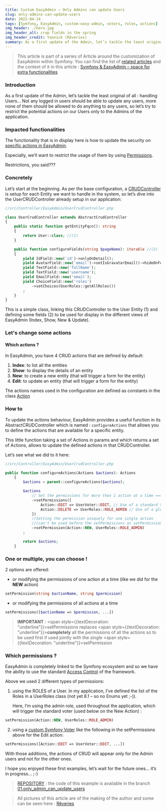```yaml
---
title: Custom EasyAdmin – Only Admins can update Users
slug: only-admins-can-update-users
date: 2022-04-14
tags: [Symfony, EasyAdmin, custom-easy-admin, voters, roles, actions]
img_header: ./hero.jpg
img_header_alt: crop fields in the spring
img_header_credit: Yannick (Rêveries)
summary: As a first update of the Admin, let’s tackle the least original of all... handling Users… Not any logged in users should be able to update any users, more none of them should be allowed to do anything to any users, so let’s try to restrict the potential actions on our Users only to the Admins of the application.
---
```



> This article is part of a series of Article around the customization of EasyAdmin within Symfony. You can find the list of [related articles](/blog/tags/custom-easy-admin) and the context of it in this article : [Symfony & EasyAdmin – space for extra functionalities](/blog/symfony-easyadmin-space-for-extra-functionalities)

### Introduction

As a first update of the Admin, let’s tackle the least original of all : handling Users… Not any logged in users should be able to update any users, more none of them should be allowed to do anything to any users, so let’s try to restrict the potential actions on our Users only to the Admins of the application.

### Impacted functionalities

The functionality that is in display here is how to update the security on [specific actions in EasyAdmin](https://symfony.com/bundles/EasyAdminBundle/current/actions.html).

Especially, we’ll want to restrict the usage of them by using [Permissions](https://symfony.com/bundles/EasyAdminBundle/current/actions.html#restricting-actions).

<BlogImage src="2022/only-admins-can-update-users/natura.jpg" alt="Natura 2000 in Gembloux" />

<p style={{textAlign: "center", marginTop: "-25px", color: "#777"}}>Restrictions, you said???</p>

### Concretely

Let’s start at the beginning. As per the base configuration, a [CRUDController](https://symfony.com/doc/current/EasyAdminBundle/crud.html) is setup for each Entity we want to handle in the system, so let’s dive into the UserCRUDController already setup in our application:

```php
//src/Controller/EasyAdmin/UserCrudController.php

class UserCrudController extends AbstractCrudController
{
    public static function getEntityFqcn(): string
    {
        return User::class; //(1)
    }

    public function configureFields(string $pageName): iterable //(2)
    {
        yield IdField::new('id')->onlyOnDetail();
        yield AvatarField::new('email')->setIsGravatarEmail()->hideOnForm();
        yield TextField::new('fullName');
        yield TextField::new('username');
        yield EmailField::new('email');
        yield ChoiceField::new('roles')
            ->setChoices(UserRoles::getAllRoles())
        ;
    }
}
```

This is a simple class, linking this CRUDController to the User Entity (1) and defining some fields (2) to be used for display in the different views of EasyAdmin (Index, Show, New & Update).

### Let's change some actions

#### Which actions ?

In EasyAdmin, you have 4 CRUD actions that are defined by default:

1. **Index**: to list all the entities
2. **Show**: to display the details of an entity
3. **New**: to create a new entity (that will trigger a form for the entity)
4. **Edit**: to update an entity (that will trigger a form for the entity)

The actions names used in the configuration are defined as constants in the class [Action](https://github.com/EasyCorp/EasyAdminBundle/blob/4.x/src/Config/Action.php)

### How to

To update the actions behaviour, EasyAdmin provides a useful function in its AbstractCRUDController which is named : `configureActions` that allows you to define the actions that are available for a specific entity.

This little function taking a set of Actions in params and which returns a set of Actions, allows to update the defined actions in that CRUDController.

Let’s see what we did to it here:

```php
//src/Controller/EasyAdmin/UserCrudController.php

public function configureActions(Actions $actions): Actions
    {
        $actions = parent::configureActions($actions);

        $actions
            // Set the permissions for more than 1 action at a time ==> overwrites all the existing permissions
            ->setPermissions([
                Action::EDIT => UserVoter::EDIT, // Use of a standard Symfony Voter
                Action::DELETE => UserRoles::ROLE_ADMIN // Use of a global Symfony Role
            ])
            //Setting the permission uniquely for one single action
            //(can't be used before the setPermissions as setPermissions - above - overwrites everything)
            ->setPermission(Action::NEW, UserRoles::ROLE_ADMIN)
        ;

        return $actions;
    }
```

### One or multiple, you can choose !

2 options are offered:

- or modifying the permissions of one action at a time (like we did for the **NEW** action)

```php
setPermission(string $actionName, string $permission)
```

- or modifying the permissions of all actions at a time

```php
setPermissions([$actionName => $permission, ...])
```

> <span>**IMPORTANT**</span> : <span style={{textDecoration: "underline"}}>setPermissions</span> replaces <span style={{textDecoration: "underline"}}>**completely**</span> all the permissions of all the actions so to be used first if used jointly with the single <span style={{textDecoration: "underline"}}>setPermission</span>

### Which permissions ?

EasyAdmin is completely linked to the Symfony ecosystem and so we have the ability to use the standard [Access Control](https://symfony.com/doc/current/security.html#access-control-authorization) of the framework.

Above we used 2 different types of permissions:

1. using the ROLES of a User. In my application, I’ve defined the list of the Roles in a UserRoles class (not yet 8.1 – so no Enums yet ;-)).

   Here, I’m using the admin role, used throughout the application, which will trigger the standard voter (used below on the New Action) :

```php
setPermission(Action::NEW, UserRoles::ROLE_ADMIN)
```

2. using a [custom Symfony Voter](https://symfony.com/doc/current/security/voters.html) like the following in the setPermissions above for the Edit action:

```php
setPermissions([Action::EDIT => UserVoter::EDIT, ...])
```

With those additions, the actions of CRUD will appear only for the Admin users and not for the other ones.

I hope you enjoyed these first examples, let’s wait for the future ones… it’s in progress… ;-)

> [REPOSITORY](https://github.com/yalit/custom-easy-admin) : the code of this example is available in the branch [01.only_admin_can_update_users](https://github.com/yalit/custom-easy-admin/blob/01.only_admin_can_update_users/src/Controller/EasyAdmin/PostCrudController.php)

> All pictures of this article are of the making of the author and some can be seen here : [Rêveries](/reveries)
